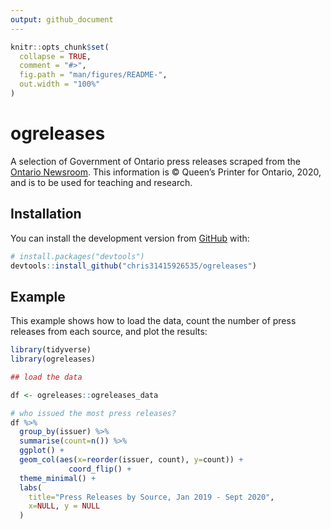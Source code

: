 ```yaml
---
output: github_document
---
```


<!-- README.md is generated from README.Rmd. Please edit that file -->

```r
knitr::opts_chunk$set(
  collapse = TRUE,
  comment = "#>",
  fig.path = "man/figures/README-",
  out.width = "100%"
)
```

# ogreleases

<!-- badges: start -->
<!-- badges: end -->

A selection of Government of Ontario press releases scraped from the [Ontario Newsroom](https://news.ontario.ca/en/). This information is © Queen's Printer for Ontario, 2020, and is to be used for teaching and research.

## Installation

You can install the development version from [GitHub](https://github.com/) with:

``` r
# install.packages("devtools")
devtools::install_github("chris31415926535/ogreleases")
```
## Example

This example shows how to load the data, count the number of press releases from each source, and plot the results:

```r
library(tidyverse)
library(ogreleases)

## load the data

df <- ogreleases::ogreleases_data

# who issued the most press releases?
df %>%
  group_by(issuer) %>%
  summarise(count=n()) %>%
  ggplot() +
  geom_col(aes(x=reorder(issuer, count), y=count)) +
             coord_flip() +
  theme_minimal() +
  labs(
    title="Press Releases by Source, Jan 2019 - Sept 2020",
    x=NULL, y = NULL
  )
```
